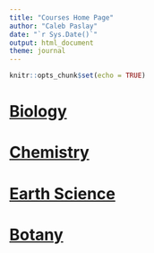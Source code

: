 ```yaml
---
title: "Courses Home Page"
author: "Caleb Paslay"
date: "`r Sys.Date()`"
output: html_document
theme: journal
---
```


```r
knitr::opts_chunk$set(echo = TRUE)
```


# [Biology](courses/biology/biology.html)

# [Chemistry](courses/chemistry.html)

# [Earth Science](courses/chemistry.html)

# [Botany](courses/chemistry.html)




